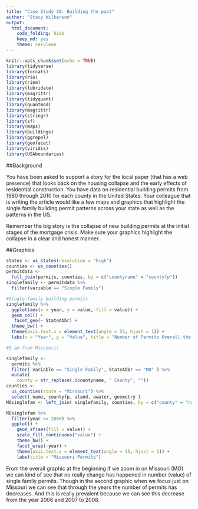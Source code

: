 ```yaml
---
title: "Case Study 10: Building the past"
author: "Stacy Wilkerson"
output: 
  html_document:
    code_folding: hide
    keep_md: yes
    theme: cerulean  
---
```


```r
knitr::opts_chunk$set(echo = TRUE)
library(tidyverse)
library(forcats)
library(rio)
library(riem)
library(lubridate)
library(magrittr)
library(tidyquant)
library(quantmod)
library(magrittr)
library(stringr)
library(sf)
library(maps)
library(buildings)
library(ggrepel)
library(geofacet)
library(viridis)
library(USAboundaries)
```

##Background 

You have been asked to support a story for the local paper (that has a web presence) that looks back on the housing collapse and the early effects of residential construction. You have data on residential building permits from 1980 through 2010 for each county in the United States. Your colleague that is writing the article would like a few maps and graphics that highlight the single family building permit patterns across your state as well as the patterns in the US.

Remember the big story is the collapse of new building permits at the initial stages of the mortgage crisis. Make sure your graphics highlight the collapse in a clear and honest manner.

##Graphics

```r
states <- us_states(resolution = "high")
counties <- us_counties()
permitdata <-
  full_join(permits, counties, by = c("countyname" = "countyfp"))
singlefamily <- permitdata %>%
  filter(variable == "Single Family")

#Single family building permits
singlefamily %>%
  ggplot(aes(x = year, y = value, fill = value)) +
  geom_col() +
   facet_geo(~ StateAbbr) +
  theme_bw() +
  theme(axis.text.x = element_text(angle = 55, hjust = 1)) +
  labs(x = "Year", y = "Value", title = "Number of Permits Overall the US")
```



```r
#I am from Missouri!

singlefamily <-
  permits %>%
  filter( variable == "Single Family", StateAbbr == "MO" ) %>%
  mutate(
    county = str_replace(.$countyname, " County", ""))
counties <-
  us_counties(state = "Missouri") %>%
  select( name, countyfp, aland, awater, geometry )
MOsinglefam <- left_join( singlefamily, counties, by = c("county" = "name"))

MOsinglefam %>%
  filter(year >= 2000) %>%
  ggplot() +
    geom_sf(aes(fill = value)) +
    scale_fill_continuous("value") +
    theme_bw() +
    facet_wrap(~year) +
    theme(axis.text.x = element_text(angle = 45, hjust = 1)) +
    labs(title = "Missouri Permits")
```


From the overall graphic at the beginning if we zoom in on Missouri (MO) we can kind of see that no really change has happened in number (value) of single family permits. Though in the second graphic when we focus just on Missouri we can see that through the years the number of permits has decreases. And this is really prevalent because we can see this decrease from the year 2006 and 2007 to 2008.  
